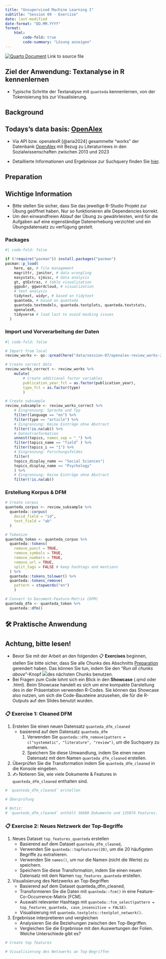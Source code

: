 ```yaml
---
title: "Unsupervised Machine Learning I"
subtitle: "Session 09 - Exercise"
date: last-modified
date-format: "DD.MM.YYYY"
format:
    html: 
        code-fold: true
        code-summary: "Lösung anzeigen"
---
```


::: {.callout-tip icon="false"}
[![Quarto Document](https://raw.githubusercontent.com/faucommsci/teaching_materials/main/images/badges/badge-quarto_document.svg)](https://github.com/faucommsci/ps_24/blob/main/exercises/ms-exercise-09.qmd) Link to source file
:::

::: callout-note
## Ziel der Anwendung: Textanalyse in R kennenlernen

-   Typische Schritte der Textanalyse mit `quanteda` kennenlernen, von der Tokenisierung bis zur Visualisierung.
:::

## Background

::: callout-tip
## Todays's data basis: [OpenAlex](https://openalex.org/)

-   Via API bzw. openalexR [@aria2024] gesammelte "works" der Datenbank [OpenAlex](https://openalex.org/) mit Bezug zu Literaturriews in den Sozialwissenschaften zwischen 2013 und 2023

-   Detaillierte Informationen und Ergebnisse zur Suchquery finden Sie [hier](https://openalex.org/works?page=1&filter=display_name.search%3A%28literature%20OR%20systematic%29%20AND%20review,primary_topic.domain.id%3Adomains%2F2,publication_year%3A2014%20-%202024&group_by=publication_year,open_access.is_oa,primary_topic.field.id).
:::

## Preparation

::: callout-important
## Wichtige Information

-   Bitte stellen Sie sicher, dass Sie das jeweilige R-Studio Projekt zur Übung geöffnet haben. Nur so funktionieren alle Dependencies korrekt.
-   Um den einwandfreien Ablauf der Übung zu gewährleisten, wird für die Aufgaben auf eine eigenständige Datenerhebung verzichtet und ein Übungsdatensatz zu verfügung gestelt.
:::

### Packages

```r
#| code-fold: false

if (!require("pacman")) install.packages("pacman")
pacman::p_load(
    here, qs, # file management
    magrittr, janitor, # data wrangling
    easystats, sjmisc, # data analysis
    gt, gtExtras, # table visualization
    ggpubr, ggwordcloud, # visualization
    # text analysis    
    tidytext, widyr, # based on tidytext
    quanteda, # based on quanteda
    quanteda.textmodels, quanteda.textplots, quanteda.textstats, 
    openalexR, 
    tidyverse # load last to avoid masking issues
  )
```

### Import und Vorverarbeitung der Daten

```r
#| code-fold: false

# Import from local
review_works <- qs::qread(here("data/session-07/openalex-review_works-2013_2023.qs"))

# Create correct data
review_works_correct <- review_works %>% 
    mutate(
        # Create additional factor variables
        publication_year_fct = as.factor(publication_year), 
        type_fct = as.factor(type)
        )

# Create subsample
review_subsample <- review_works_correct %>%
    # Eingrenzung: Sprache und Typ
    filter(language == "en") %>% 
    filter(type == "article") %>%
    # Eingrenzung: Keine Einträge ohne Abstract
    filter(!is.na(ab)) %>% 
    # Datentranformation
    unnest(topics, names_sep = "_") %>%
    filter(topics_name == "field" ) %>% 
    filter(topics_i == "1") %>% 
    # Eingrenzung: Forschungsfeldes
    filter(
    topics_display_name == "Social Sciences"|
    topics_display_name == "Psychology"
    ) %>% 
    # Eingrenzung: Keine Einträge ohne Abstract
    filter(!is.na(ab))   
```

### Erstellung Korpus & DFM

```r
# Create corpus
quanteda_corpus <- review_subsample %>% 
  quanteda::corpus(
    docid_field = "id", 
    text_field = "ab"
  )

# Tokenize
quanteda_token <- quanteda_corpus %>% 
  quanteda::tokens(
    remove_punct = TRUE,
    remove_symbols = TRUE, 
    remove_numbers = TRUE, 
    remove_url = TRUE, 
    split_tags = FALSE # keep hashtags and mentions
  ) %>% 
  quanteda::tokens_tolower() %>% 
  quanteda::tokens_remove(
    pattern = stopwords("en")
    )

# Convert to Document-Feature-Matrix (DFM)
quanteda_dfm <- quanteda_token %>% 
  quanteda::dfm()
```

## 🛠️ Praktische Anwendung

::: callout-important
## Achtung, bitte lesen!

-   Bevor Sie mit der Arbeit an den folgenden 📋 **Exercises** beginnen, stellen Sie bitte sicher, dass Sie alle Chunks des Abschnitts [Preparation] gerendert haben. Das können Sie tun, indem Sie den "*Run all chunks above*"-Knopf ![](/img/rstudio-button-render_all_chunks_above.png)des nächsten Chunks benutzen.
-   Bei Fragen zum Code lohnt sich ein Blick in den **Showcase** (.qmd oder .html). Beim Showcase handelt es sich um eine kompakte Darstellung des in der Präsentation verwenden R-Codes. Sie können das Showcase also nutzen, um sich die Code-Bausteine anzusehen, die für die R-Outputs auf den Slides benutzt wurden.
:::

### 📋 Exercise 1: Cleaned DFM

1.  Erstelen Sie einen neuen Datensatz `quanteda_dfm_cleaned`
    -   basierend auf dem Datensatz `quanteda_dfm`
        1.  Verwenden Sie `quanteda::dfm_remove(pattern = c("systematic", "literature", "review")`, um die Suchquery zu entfernen.
        2.  Speichern Sie diese Umwandlung, indem Sie einen neuen Datensatz mit dem Namen `quanteda_dfm_cleaned` erstellen.
2.  Überprüfen Sie die Transformation indem Sie `quanteda_dfm_cleaned` in die Konsole eingeben.
3.  ✍️ Notieren Sie, wie viele Dokumente & Features in `quanteda_dfm_cleaned` enthalten sind.

```r

# `quanteda_dfm_cleaned` erstellen

# Überprüfung

# Notiz:
# `quanteda_dfm_cleaned` enthält 36680 Dokumente und 135074 Features.

```

### 📋 Exercise 2: Neues Netzwerk der Top-Begriffe

1.  Neues Dataset `top_features_quanteda` erstellen
    -   Basierend auf dem Dataset `quanteda_dfm_cleaned`,
    -   Verwenden Sie `quanteda::topfeatures(20)`, um die 20 häufigsten Begriffe zu extrahieren.
    -   Verwenden Sie `names()`, um nur die Namen (nicht die Werte) zu speichern.
    -   Speichern Sie diese Transformation, indem Sie einen neuen Datensatz mit dem Namen `top_features_quanteda` erstellen.
2.  Visualisierung des Netzwerks an Top-Begriffen
    -   Basierend auf dem Dataset quanteda_dfm_cleaned,
    -   Transformieren Sie die Daten mit `quanteda::fcm()` in eine Feature-Co-Occurrence-Matrix \[FCM\].
    -   Auswahl relevanter Hashtags mit `quanteda::fcm_select(pattern = top_features_quanteda, case_insensitive = FALSE)`.
    -   Visualisierung mit `quanteda.textplots::textplot_network()`.
3.  Ergebnisse interpretieren und vergleichen
    -   Analysieren Sie die Beziehungen zwischen den Top-Begriffen.
    -   Vergleichen Sie die Ergebnisse mit den Auswertungen der Folien. Welche Unterschiede gibt es?

```r
# Create top features

# Visualisierung des Netzwerks an Top-Begriffen

```